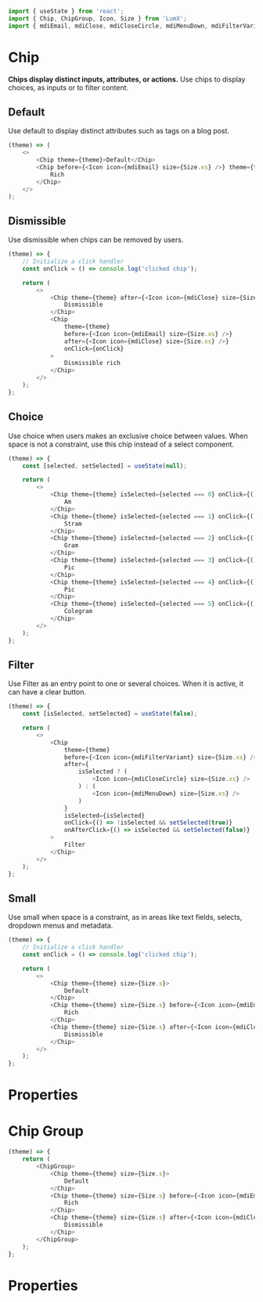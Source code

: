 ```javascript import
import { useState } from 'react';
import { Chip, ChipGroup, Icon, Size } from 'LumX';
import { mdiEmail, mdiClose, mdiCloseCircle, mdiMenuDown, mdiFilterVariant } from 'LumX/icons';
```

# Chip

**Chips display distinct inputs, attributes, or actions.**
Use chips to display choices, as inputs or to filter content.

## Default

Use default to display distinct attributes such as tags on a blog post.

```javascript jsx withThemeSwitcher
(theme) => (
    <>
        <Chip theme={theme}>Default</Chip>
        <Chip before={<Icon icon={mdiEmail} size={Size.xs} />} theme={theme}>
            Rich
        </Chip>
    </>
);
```

## Dismissible

Use dismissible when chips can be removed by users.

```javascript jsx withThemeSwitcher
(theme) => {
    // Initialize a click handler
    const onClick = () => console.log('clicked chip');

    return (
        <>
            <Chip theme={theme} after={<Icon icon={mdiClose} size={Size.xs} />} onClick={onClick}>
                Dismissible
            </Chip>
            <Chip
                theme={theme}
                before={<Icon icon={mdiEmail} size={Size.xs} />}
                after={<Icon icon={mdiClose} size={Size.xs} />}
                onClick={onClick}
            >
                Dismissible rich
            </Chip>
        </>
    );
};
```

## Choice

Use choice when users makes an exclusive choice between values. When space is not a constraint, use this chip instead of a select component.

```javascript jsx withThemeSwitcher
(theme) => {
    const [selected, setSelected] = useState(null);

    return (
        <>
            <Chip theme={theme} isSelected={selected === 0} onClick={() => setSelected(selected === 0 ? null : 0)}>
                Am
            </Chip>
            <Chip theme={theme} isSelected={selected === 1} onClick={() => setSelected(selected === 1 ? null : 1)}>
                Stram
            </Chip>
            <Chip theme={theme} isSelected={selected === 2} onClick={() => setSelected(selected === 2 ? null : 2)}>
                Gram
            </Chip>
            <Chip theme={theme} isSelected={selected === 3} onClick={() => setSelected(selected === 3 ? null : 3)}>
                Pic
            </Chip>
            <Chip theme={theme} isSelected={selected === 4} onClick={() => setSelected(selected === 4 ? null : 4)}>
                Pic
            </Chip>
            <Chip theme={theme} isSelected={selected === 5} onClick={() => setSelected(selected === 5 ? null : 5)}>
                Colegram
            </Chip>
        </>
    );
};
```

## Filter

Use Filter as an entry point to one or several choices. When it is active, it can have a clear button.

```javascript jsx withThemeSwitcher
(theme) => {
    const [isSelected, setSelected] = useState(false);

    return (
        <>
            <Chip
                theme={theme}
                before={<Icon icon={mdiFilterVariant} size={Size.xs} />}
                after={
                    isSelected ? (
                        <Icon icon={mdiCloseCircle} size={Size.xs} />
                    ) : (
                        <Icon icon={mdiMenuDown} size={Size.xs} />
                    )
                }
                isSelected={isSelected}
                onClick={() => !isSelected && setSelected(true)}
                onAfterClick={() => isSelected && setSelected(false)}
            >
                Filter
            </Chip>
        </>
    );
};
```

## Small

Use small when space is a constraint, as in areas like text fields, selects, dropdown menus and metadata.

```javascript jsx withThemeSwitcher
(theme) => {
    // Initialize a click handler
    const onClick = () => console.log('clicked chip');

    return (
        <>
            <Chip theme={theme} size={Size.s}>
                Default
            </Chip>
            <Chip theme={theme} size={Size.s} before={<Icon icon={mdiEmail} size={Size.xxs} />}>
                Rich
            </Chip>
            <Chip theme={theme} size={Size.s} after={<Icon icon={mdiClose} size={Size.xxs} />} onClick={onClick}>
                Dismissible
            </Chip>
        </>
    );
};
```

# Properties

<PropTable component="Chip" />


# Chip Group

```javascript jsx withThemeSwitcher
(theme) => {
    return (
        <ChipGroup>
            <Chip theme={theme} size={Size.s}>
                Default
            </Chip>
            <Chip theme={theme} size={Size.s} before={<Icon icon={mdiEmail} size={Size.xxs} />}>
                Rich
            </Chip>
            <Chip theme={theme} size={Size.s} after={<Icon icon={mdiClose} size={Size.xxs} />}>
                Dismissible
            </Chip>
        </ChipGroup>
    );
};
```

# Properties

<PropTable component="ChipGroup" />

<PropTable component="Chip" />

